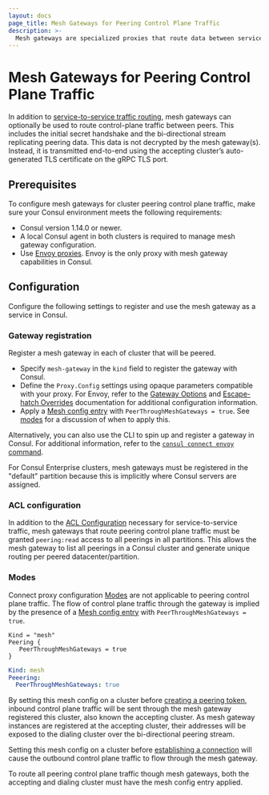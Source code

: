 ```yaml
---
layout: docs
page_title: Mesh Gateways for Peering Control Plane Traffic
description: >-
  Mesh gateways are specialized proxies that route data between services that cannot communicate directly. Learn how to enable traffic across clusters in different datacenters or admin partitions that have an established peering connection.
---
```


# Mesh Gateways for Peering Control Plane Traffic

In addition to [service-to-service traffic routing](/docs/connect/gateways/mesh-gateway/service-to-service-traffic-peers), mesh gateways can optionally be used to route control-plane traffic between peers.
This includes the initial secret handshake and the bi-directional stream replicating peering data.
This data is not decrypted by the mesh gateway(s).
Instead, it is transmitted end-to-end using the accepting cluster’s auto-generated TLS certificate on the gRPC TLS port.

## Prerequisites

To configure mesh gateways for cluster peering control plane traffic, make sure your Consul environment meets the following requirements:

- Consul version 1.14.0 or newer.
- A local Consul agent in both clusters is required to manage mesh gateway configuration.
- Use [Envoy proxies](/docs/connect/proxies/envoy). Envoy is the only proxy with mesh gateway capabilities in Consul.

## Configuration

Configure the following settings to register and use the mesh gateway as a service in Consul.

### Gateway registration

Register a mesh gateway in each of cluster that will be peered.

- Specify `mesh-gateway` in the `kind` field to register the gateway with Consul.
- Define the `Proxy.Config` settings using opaque parameters compatible with your proxy. For Envoy, refer to the [Gateway Options](/docs/connect/proxies/envoy#gateway-options) and [Escape-hatch Overrides](/docs/connect/proxies/envoy#escape-hatch-overrides) documentation for additional configuration information.
- Apply a [Mesh config entry](/docs/connect/config-entries/mesh#peer-through-mesh-gateways) with `PeerThroughMeshGateways = true`. See [modes](#modes) for a discussion of when to apply this.

Alternatively, you can also use the CLI to spin up and register a gateway in Consul. For additional information, refer to the [`consul connect envoy` command](/commands/connect/envoy#mesh-gateways).

For Consul Enterprise clusters, mesh gateways must be registered in the "default" partition because this is implicitly where Consul servers are assigned.

### ACL configuration

In addition to the [ACL Configuration](/docs/connect/gateways/mesh-gateway/service-to-service-traffic-peers#acl-configuration) necessary for service-to-service traffic, mesh gateways that route peering control plane traffic must be granted `peering:read` access to all peerings in all partitions. 
This allows the mesh gateway to list all peerings in a Consul cluster and generate unique routing per peered datacenter/partition.

### Modes

Connect proxy configuration [Modes](/docs/connect/gateways/mesh-gateway#connect-proxy-configuration#modes) are not applicable to peering control plane traffic. 
The flow of control plane traffic through the gateway is implied by the presence of a [Mesh config entry](/docs/connect/config-entries/mesh#peer-through-mesh-gateways) with `PeerThroughMeshGateways = true`.

<CodeTabs heading="Example: Enabling Peering Control Plane Traffic for Mesh Gateways">

```hcl
Kind = "mesh"
Peering {
   PeerThroughMeshGateways = true
}
```

```yaml
Kind: mesh
Peeering:
  PeerThroughMeshGateways: true
```
</CodeTabs>

By setting this mesh config on a cluster before [creating a peering token](/docs/connect/cluster-peering/create-manage-peering#create-a-peering-token), inbound control plane traffic will be sent through the mesh gateway registered this cluster, also known the accepting cluster. 
As mesh gateway instances are registered at the accepting cluster, their addresses will be exposed to the dialing cluster over the bi-directional peering stream.

Setting this mesh config on a cluster before [establishing a connection](/docs/connect/cluster-peering/create-manage-peering#establish-a-connection-between-clusters) will cause the outbound control plane traffic to flow through the mesh gateway.

To route all peering control plane traffic though mesh gateways, both the accepting and dialing cluster must have the mesh config entry applied.

